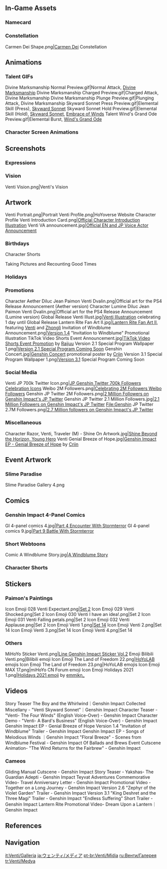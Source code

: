 {{CharacterTabs}}
{{TOC limit}}
==In-Game Assets==
{{Assets}}

===Namecard===
{{Assets/Namecard|Azure Sky|Venti}}

===Constellation===
<gallery>Carmen Dei Shape.png|[[Carmen Dei]] Constellation</gallery>

==Animations==
===Talent GIFs===
<gallery>
Divine Marksmanship Normal Preview.gif|Normal Attack, [[Divine Marksmanship]]
Divine Marksmanship Charged Preview.gif|Charged Attack, Divine Marksmanship
Divine Marksmanship Plunge Preview.gif|Plunging Attack, Divine Marksmanship
Skyward Sonnet Press Preview.gif|Elemental Skill (Press), [[Skyward Sonnet]]
Skyward Sonnet Hold Preview.gif|Elemental Skill (Hold), [[Skyward Sonnet]], [[Embrace of Winds]] Talent
Wind's Grand Ode Preview.gif|Elemental Burst, [[Wind's Grand Ode]]
</gallery>

===Character Screen Animations===
{{Preview/CharacterAnimations}}

==Screenshots==
===Expressions===
{{Character Expression|Venti|Default|Happy|Wink}}

===Vision===
<gallery>Venti Vision.png|Venti's Vision</gallery>

==Artwork== 
<!-- try to keep images in chronological order, based on release date. may reformat gallery once images flood, and then can make subheadings and group images -->
<gallery>
Venti Portrait.png|Portrait
Venti Profile.png|HoYoverse Website Character Profile
Venti Introduction Card.png|[https://twitter.com/GenshinImpact/status/1197818764558888960 Official Character Introduction Illustration]
Venti VA announcement.jpg|[https://twitter.com/GenshinImpact/status/1323595782218395649 Official EN and JP Voice Actor Announcement]
</gallery>

===Birthdays===
{{Files by Character Gallery|Venti Birthday Artwork|character = Venti|not1=Character Shorts|not2=Taking Pictures and Recounting Good Times Images}}

;Character Shorts
{{Files by Character Gallery|Venti Birthday Artwork|character = Venti|not1=Character Birthday Artwork|not2=Taking Pictures and Recounting Good Times Images}}

;Taking Pictures and Recounting Good Times
{{Main|Taking Pictures and Recounting Good Times/Story/Venti}}
{{Files by Character Gallery|Venti Birthday Artwork|character = Venti|not1=Character Shorts|not2=Character Birthday Artwork}}

===Holidays===
{{Files by Character Gallery|Holiday Artwork}}

===Promotions===
<gallery>
Character Aether Diluc Jean Paimon Venti Dvalin.png|Official art for the PS4 Release Announcement (Aether version)
Character Lumine Diluc Jean Paimon Venti Dvalin.png|Official art for the PS4 Release Announcement (Lumine version)
Global Release Venti Illust.jpg|[https://twitter.com/GenshinImpact/status/1310081734143287296 Venti Illustration] celebrating 1 day until Global Release
Lantern Rite Fan Art II.jpg|[https://twitter.com/GenshinImpact/status/1360438548231557120 Lantern Rite Fan Art II], featuring [[Venti]] and [[Zhongli]]
Invitation of Windblume Announcement.png|[[Version 1.4]] "Invitation to Windblume" Promotional Illustration
TikTok Video Shorts Event Announcement.jpg|[https://twitter.com/GenshinImpact/status/1372449372307222528 TikTok Video Shorts Event Promotion] by [https://twitter.com/RaijuuNara/status/1373947761234640899 Raijuu]
Version 2.1 Special Program Wallpaper 1.png|[https://youtu.be/qsSabplBE_s Version 2.1 Special Program Coming Soon]
Genshin Concert.jpg|[[Genshin Concert]] promotional poster by [https://twitter.com/Hanasa_Criin/status/1563433388501270528 Criin]
Version 3.1 Special Program Wallpaper 1.png|[[Version 3.1]] Special Program Coming Soon
</gallery>

===Social Media===
<gallery>
Venti JP 700k Twitter Icon.png|[https://twitter.com/Genshin_7/status/1331440084432818183 JP Genshin Twitter 700k Followers Celebration Icons]
Weibo 2M Followers.png|[https://m.weibo.cn/status/4684924898250180 Celebrating 2M Followers Weibo Followers] <!--2021-09-24-->
Genshin JP Twitter 2M Followers.png|[https://twitter.com/Genshin_7/status/1517443093305249793 2 Million Followers on Genshin Impact's JP Twitter] <!-- 2022-04-22 -->
Genshin JP Twitter 2.1 Million Followers.jpg|[https://twitter.com/Genshin_7/status/1523150704596197376/ 2.1 Million Followers on Genshin Impact's JP Twitter] <!--2022-05-08-->
File:Genshin JP Twitter 2.7M Followers.png|[https://twitter.com/Genshin_7/status/1595718877668954113 2.7 Million followers on Genshin Impact's JP Twitter]
</gallery>

===Miscellaneous===
<gallery>
Character Razor, Venti, Traveler (M) - Shine On Artwork.jpg|[https://twitter.com/GenshinImpact/status/1295532867938693121 Shine Beyond the Horizon, Young Hero]
Venti Genial Breeze of Hope.jpg|[https://twitter.com/GenshinImpact/status/1353553450856902657 Genshin Impact EP - Genial Breeze of Hope] by [https://twitter.com/Hanasa_Criin/status/1451510366018498563 Criin]
</gallery>

==Event Artwork==
===Slime Paradise===
{{Main|Slime Paradise}}
<gallery>
Slime Paradise Gallery 4.png
</gallery>

==Comics==
===Genshin Impact 4-Panel Comics===
<gallery>
GI 4-panel comics 4.jpg|[https://twitter.com/GenshinImpact/status/1347754975305334787 Part 4 Encounter With Stormterror]
GI 4-panel comics 9.jpg|[https://twitter.com/GenshinImpact/status/1360468749195726852 Part 9 Battle With Stormterror]
</gallery>

===Short Webtoons===
<gallery>
Comic A Windblume Story.jpg|[https://twitter.com/GenshinImpact/status/1372405829631021060 A Windblume Story]
</gallery>

===Character Shorts===
{{Files by Character Gallery|Character Shorts|character = Venti|not1=Venti Birthday Artwork}}

==Stickers==
===Paimon's Paintings===
{{Main|Paimon's Paintings}}
<gallery>
Icon Emoji 028 Venti Expectant.png|[[Paimon's Paintings#Set 2|Set 2]]
Icon Emoji 029 Venti Shocked.png|Set 2
Icon Emoji 030 Venti I have an idea!.png|Set 2
Icon Emoji 031 Venti Falling petals.png|Set 2
Icon Emoji 032 Venti Applause.png|Set 2
Icon Emoji Venti 1.png|[[Paimon's Paintings#Set 14|Set 14]]
Icon Emoji Venti 2.png|Set 14
Icon Emoji Venti 3.png|Set 14
Icon Emoji Venti 4.png|Set 14
</gallery>

===Others===
<gallery>
MiHoYo Sticker Venti.png|[https://store.line.me/stickershop/product/14369332/en Line Genshin Impact Sticker Vol.2]
Emoji Bilibili Venti.png|Bilibili emoji
Icon Emoji The Land of Freedom 22.png|[[HoYoLAB]] emojis
Icon Emoji The Land of Freedom 23.png|HoYoLAB emojis
Icon Emoji MAX 17.png|miHoYo CN Forum emoji
Icon Emoji Holidays 2021 1.png|[https://twitter.com/Paimon2theMoon/status/1474595131353407488 Holidays 2021 emoji] by [https://twitter.com/emmikn_ emmikn_]<!-- 2021-12-25 -->
</gallery>

==Videos==
<gallery>
Story Teaser The Boy and the Whirlwind｜Genshin Impact
Collected Miscellany - "Venti Skyward Sonnet"｜Genshin Impact
Character Teaser - "Venti- The Four Winds" (English Voice-Over) - Genshin Impact
Character Demo - "Venti- A Bard's Business" (English Voice-Over) - Genshin Impact
Genshin Impact EP - Genial Breeze of Hope
Version 1.4 "Invitation of Windblume" Trailer - Genshin Impact
Genshin Impact EP - Songs of Melodious Winds ｜Genshin Impact
"Floral Breeze" - Scenes from Windblume Festival - Genshin Impact
Of Ballads and Brews Event Cutscene Animation- "The Wind Returns for the Fairbrew" - Genshin Impact
</gallery>

===Cameos===
<gallery>
Gliding Manual Cutscene - Genshin Impact
Story Teaser - Yakshas- The Guardian Adepti - Genshin Impact
Teyvat Adventures Commemorative Video- Travel Anniversary Letter - Genshin Impact
Promotional Video - Together on a Long Journey - Genshin Impact
Version 2.6 "Zephyr of the Violet Garden" Trailer - Genshin Impact
Version 3.1 "King Deshret and the Three Magi" Trailer - Genshin Impact
"Endless Suffering" Short Trailer - Genshin Impact
Lantern Rite Promotional Video- Dream Upon a Lantern｜Genshin Impact
</gallery>

==References==
{{Reflist}}

==Navigation==
{{Character Navbox|link type=media}}

[[it:Venti/Galleria]]
[[ja:ウェンティ/メディア]]
[[pt-br:Venti/Mídia]]
[[ru:Венти/Галерея]]
[[tr:Venti/Medya]]